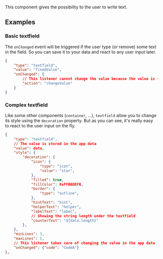 


This component gives the possibility to the user to write text.

## Examples

### Basic textfield
The `onChanged` event will be triggered if the user type (or remove) some text in the field.
So you can save it to your data and react to any user input later.

```json
{
    "type": "textfield",
    "value": "fixedValue",
    "onChanged": {
        // This listener cannot change the value because the value is fixed to "fixedValue"
        "action": "changeValue"
    }
}
```


### Complex textfield
Like some other components (`container`, ...), `textfield` allow you to change its style using the `decoration` property.
But as you can see, it's really easy to react to the user input on the fly.

```json
{
    "type": "textfield",
    // The value is stored in the app data
    "value": data,
    "style": {
        "decoration": {
            "icon": {
                "type": "icon",
                "value": "star",
            },
            "filled": true,
            "fillColor": 0xFFBBDEFB,
            "border": {
                "type": "outline",
            },
            "hintText": "hint",
            "helperText": "helper",
            "labelText": "label",
            // Showing the string length under the textfield
            "counterText": "${data.length}"
        },
    },
    "minLines": 3,
    "maxLines": 5,
    // This listener takes care of changing the value in the app data
    "onChanged": {"code": "CodeA"}
},
```

<PropertyTable schema={schema}/>
